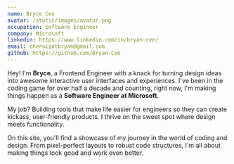 ```yaml
---
name: Bryce Cee
avatar: /static/images/avatar.png
occupation: Software Engineer
company: Microsoft
linkedin: https://www.linkedin.com/in/bryan-cee/
email: cheruiyotbryan@gmail.com
github: https://github.com/Bryan-Cee
---
```


Hey! I'm **Bryce**, a Frontend Engineer with a knack for turning design ideas into awesome interactive user interfaces and experiences. I've been in the coding game for over half a decade and counting, right now, I'm making things happen as a **Software Engineer at Microsoft**.

My job? Building tools that make life easier for engineers so they can create kickass, user-friendly products. I thrive on the sweet spot where design meets functionality.

On this site, you'll find a showcase of my journey in the world of coding and design. From pixel-perfect layouts to robust code structures, I'm all about making things look good and work even better.
